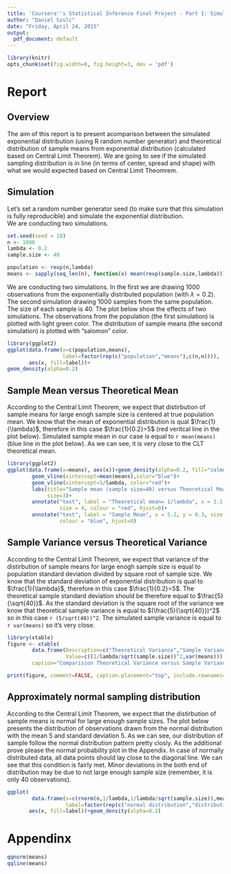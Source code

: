 ```yaml
---
title: 'Coursera''s Statistical Inference Final Project - Part 1: Simulation'
author: "Daniel Szulc"
date: "Friday, April 24, 2015"
output:
  pdf_document: default  
---
```

```r
library(knitr)
opts_chunk$set(fig.width=8, fig.height=3, dev = 'pdf')
```
# Report
## Overview

The aim of this report is to present acomparison between the simulated exponential distribution (using R random number generator) and theoretical distribution of sample means from exponential distribution (calculated based on Central Limit Theorem).
We are going to see if the simulated sampling distribution is in line (in terms of center, spread and shape) with what we would expected based on Central Limit Theomrem.

## Simulation

Let's set a random number generator seed (to make sure that this simulation is fully reproducible) and simulate the exponential distribution.  
We are conducting two simulations.

```r
set.seed(seed = 10)
n <- 1000
lambda <- 0.2
sample.size <- 40

population <- rexp(n,lambda)
means <- sapply(seq_len(n), function(x) mean(rexp(sample.size,lambda)))
```

We are conducting two simulations. In the first we are drawing 1000 observations from the exponentially distributed population (with $\lambda=0.2$). The second simulation drawing 1000 samples from the same population. The size of each sample is 40. The plot below show the effects of two simulations. The observations from the population (the first simulation) is plotted with light green color. The distribution of sample means (the second simulation) is plotted with "salomon" color.

```r
library(ggplot2)
ggplot(data.frame(x=c(population,means),
                  label=factor(rep(c("population","means"),c(n,n)))),
       aes(x, fill=label))+
geom_density(alpha=0.2)
```

## Sample Mean versus Theoretical Mean
According to the Central Limit Theorem, we expect that distirbution of sample means for large enogh sample size is centered at true population mean. We know that the mean of exponential distribution is qual $\frac{1}{\lambda}$, therefore in this case $\frac{1}{0.2}=5$ (red veritcal line in the plot below). Simulated sample mean in our case is equal to `r mean(means)` (blue line in the plot below). As we can see, it is very close to the CLT theoretical mean. 

```r
library(ggplot2)
ggplot(data.frame(x=means), aes(x))+geom_density(alpha=0.2, fill="salmon")+
        geom_vline(xintercept=mean(means),color="blue")+
        geom_vline(xintercept=1/lambda, color="red")+
        labs(title="Sample mean (sample size=40) versus Theoretical Mean", 
             size=3)+
        annotate("text", label = "Theoretical mean= 1/lambda", x = 3.1, y = 0.4,
                 size = 4, colour = "red", hjust=0)+
        annotate("text", label = "Sample Mean", x = 5.2, y = 0.3, size = 4, 
                 colour = "blue", hjust=0)
```
 
## Sample Variance versus Theoretical Variance

According to the Central Limit Theorem, we expect that variance of the distirbution of sample means for large enogh sample size is equal to population standard deviation divided by square root of sample size. We know that the standard deviation of exponential distribution is qual to $\frac{1}{\lambda}$, therefore in this case $\frac{1}{0.2}=5$. The theoretical sample standard deviation should be therefore equal to $\frac{5}{\sqrt{40}}$. As the standard deviation is the square root of the variance we know that theoretical sample variance is equal to $(\frac{5}{\sqrt{40}})^2$ so in this case `r (5/sqrt(40))^2`. The simulated sample variance is equal to `r var(means)` so it's very close.

```r
library(xtable)
figure <- xtable(
        data.frame(Description=c("Theoretical Variance","Sample Variance"), 
                   Value=c((1/lambda/sqrt(sample.size))^2,var(means))),
        caption="Comparision Theoretical Variance versus Sample Variance")
```
```r
print(figure, comment=FALSE, caption.placement="top", include.rownames=FALSE)
```

## Approximately normal sampling distribution
According to the Central Limit Theorem, we expect that the distirbution of sample means is normal for large enough sample sizes. The plot below presents the distribution of observations drawn from the normal distribution with the mean 5 and standard deviation 5. As we can see, our distribution of sample follow the normal distribution pattern pretty closly. 
As the additional prove please the normal probability plot in the Appendix. In case of normally distributed data, all data points should lay close to the diagonal line. We can see that this condition is fairly met. Minor deviations in the both end of distribution may be due to not large enough sample size (remember, it is only 40 observations).

```r
ggplot(
        data.frame(x=c(rnorm(n,1/lambda,1/lambda/sqrt(sample.size)),means), 
                   label=factor(rep(c("normal distribution","distribution of means"),c(n,n)))), 
       aes(x, fill=label))+geom_density(alpha=0.2)

```

# Appendinx
```r
qqnorm(means)
qqline(means)

```